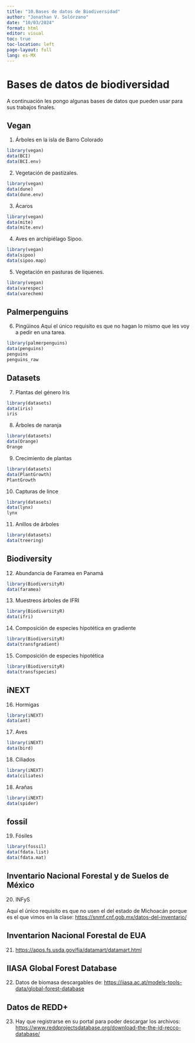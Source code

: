 ```yaml
---
title: "10.Bases de datos de Biodiversidad"
author: "Jonathan V. Solórzano"
date: "10/03/2024"
format: html
editor: visual
toc: true
toc-location: left
page-layout: full
lang: es-MX
---
```


# Bases de datos de biodiversidad

A continuación les pongo algunas bases de datos que pueden usar para sus trabajos finales.

## Vegan

1. Árboles en la isla de Barro Colorado

```r
library(vegan)
data(BCI)
data(BCI.env)
```

2. Vegetación de pastizales. 
```r
library(vegan)
data(dune)
data(dune.env)
```

3. Ácaros
```r
library(vegan)
data(mite)
data(mite.env)
```

4. Aves en archipiélago Sipoo.
```r
library(vegan)
data(sipoo)
data(sipoo.map)
```

5. Vegetación en pasturas de líquenes.
```r
library(vegan)
data(varespec)
data(varechem)
```

## Palmerpenguins

6. Pingüinos
Aquí el único requisito es que no hagan lo mismo que les voy a pedir en una tarea.

```r
library(palmerpenguins)
data(penguins)
penguins
penguins_raw
```

## Datasets

7. Plantas del género Iris
```r
library(datasets)
data(iris)
iris
```

8. Árboles de naranja
```r
library(datasets)
data(Orange)
Orange
```

9. Crecimiento de plantas
```r
library(datasets)
data(PlantGrowth)
PlantGrowth
```

10. Capturas de lince
```r
library(datasets)
data(lynx)
lynx
```

11. Anillos de árboles

```r
library(datasets)
data(treering)
```

## Biodiversity
12. Abundancia de Faramea en Panamá

```r
library(BiodiversityR)
data(faramea)
```

13. Muestreos árboles de IFRI
```r
library(BiodiversityR)
data(ifri)
```

14. Composición de especies hipotética en gradiente
```r
library(BiodiversityR)
data(transfgradient)
```

15. Composición de especies hipotética
```r
library(BiodiversityR)
data(transfspecies)
```

## iNEXT

16. Hormigas
```r
library(iNEXT)
data(ant)
```

17. Aves
```r
library(iNEXT)
data(bird)
```

18. Ciliados
```r
library(iNEXT)
data(ciliates)
```

18. Arañas
```r
library(iNEXT)
data(spider)
```

## fossil

19. Fósiles
```r
library(fossil)
data(fdata.list)
data(fdata.mat)
```

## Inventario Nacional Forestal y de Suelos de México

20. INFyS

Aquí el único requisito es que no usen el del estado de Michoacán porque es el que vimos en la clase: [https://snmf.cnf.gob.mx/datos-del-inventario/](https://snmf.cnf.gob.mx/datos-del-inventario/)

## Inventarion Nacional Forestal de EUA

21. [https://apps.fs.usda.gov/fia/datamart/datamart.html](https://apps.fs.usda.gov/fia/datamart/datamart.html)

## IIASA Global Forest Database

22. Datos de biomasa descargables de: [https://iiasa.ac.at/models-tools-data/global-forest-database](https://iiasa.ac.at/models-tools-data/global-forest-database)

## Datos de REDD+

23. Hay que registrarse en su portal para poder descargar los archivos: [https://www.reddprojectsdatabase.org/download-the-the-id-recco-database/](https://www.reddprojectsdatabase.org/download-the-the-id-recco-database/)

